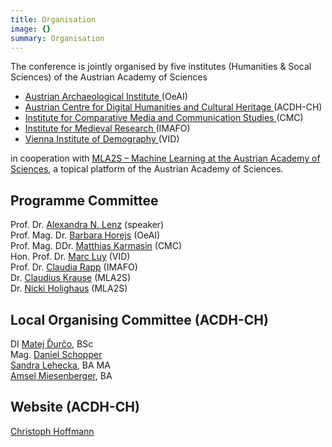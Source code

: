 ```yaml
---
title: Organisation
image: {}
summary: Organisation
---
```

The conference is jointly organised by five institutes (Humanities & Socal Sciences) of the Austrian Academy of Sciences

* [Austrian Archaeological Institute ](https://www.oeaw.ac.at/en/oeai/)(OeAI)
* [Austrian Centre for Digital Humanities and Cultural Heritage ](https://www.oeaw.ac.at/acdh/)(ACDH-CH)
* [Institute for Comparative Media and Communication Studies ](https://www.oeaw.ac.at/cmc/)(CMC)
* [Institute for Medieval Research ](https://www.oeaw.ac.at/en/imafo/home)(IMAFO)
* [Vienna Institute of Demography ](https://www.oeaw.ac.at/vid)(VID)

in cooperation with [MLA2S – Machine Learning at the Austrian Academy of Sciences](https://www.oeaw.ac.at/mla2s/), a topical platform of the Austrian Academy of Sciences.

## **Programme Committee**

Prof. Dr. [Alexandra N. Lenz](https://www.oeaw.ac.at/acdh/institute/team/staff-members/alexandra-n-lenz) (speaker)\
Prof. Mag. Dr. [Barbara Horejs](https://www.oeaw.ac.at/en/oeai/institute/team/person/barbara-horejs) (OeAI) \
Prof. Mag. DDr. [Matthias Karmasin](https://www.oeaw.ac.at/cmc/the-institute/staff/matthias-karmasin/) (CMC)\
Hon. Prof. Dr. [Marc Luy](https://www.oeaw.ac.at/vid/people/staff/marc-luy/) (VID)\
Prof. Dr. [Claudia Rapp](https://www.oeaw.ac.at/byzanz/mitarbeiterinnen#c39365) (IMAFO)\
Dr. [Claudius Krause](https://www.oeaw.ac.at/en/hephy/the-institute/staff-members/staff/claudius-krause) (MLA2S)\
Dr. [Nicki Holighaus](https://www.oeaw.ac.at/en/ari/our-team/holighaus-nicki) (MLA2S)

## Local Organising Committee (ACDH-CH)

DI [Matej Ďurčo](https://www.oeaw.ac.at/acdh/institute/team/staff-members/matej-durco), BSc\
Mag. [Daniel Schopper](https://www.oeaw.ac.at/acdh/institute/team/staff-members/daniel-schopper)\
[Sandra Lehecka](https://www.oeaw.ac.at/acdh/institute/team/staff-members/sandra-lehecka), BA MA\
[Amsel Miesenberger](https://www.oeaw.ac.at/acdh/institute/team/staff-members/amsel-miesenberger), BA

## Website (ACDH-CH)

[Christoph Hoffmann](https://www.oeaw.ac.at/acdh/institute/team/staff-members/christoph-hoffmann)
